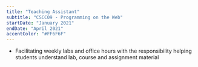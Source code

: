 ```yaml
---
title: "Teaching Assistant"
subtitle: "CSCC09 - Programming on the Web"
startDate: "January 2021"
endDate: "April 2021"
accentColor: "#FF6F6F"
---
```


* Facilitating weekly labs and office hours with the responsibility helping students
understand lab, course and assignment material